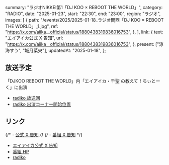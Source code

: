   summary: "ラジオNIKKEI第1「DJ KOO × REBOOT THE WORLD」",
  category: "RADIO",
  date: "2025-01-23",
  start: "22:30",
  end: "23:00",
  region: "ラジオ",
  images: [
    {
      path: "/events/2025/2025-01-18_ラジオ関西「DJ KOO × REBOOT THE WORLD」_1.jpg",
      ref: "https://x.com/aiika__official/status/1880438319836016753",
    },
  ],
  link: {
    text: "エイアイカ公式 X 告知",
    url: "https://x.com/aiika__official/status/1880438319836016753",
  },
  present: ["涼海すう", "城月菜央"],
  updatedAt: "2025-01-18",
};

## 放送予定

「DJKOO REBOOT THE WORLD」内「エイアイカ・千聖 の教えて！ちぃとーく」に出演

- [radiko 放送回](https://radiko.jp/#!/ts/RN1/20250123223000)
- [radiko 出演コーナー開始位置](https://radiko.jp/#!/ts/RN1/20250123224825)

## リンク

{/* - [公式 X 告知]() */}
{/* - [番組 X 告知]() */}

- [エイアイカ公式 X 告知](https://x.com/aiika__official/status/1880438319836016753)
- [番組 HP](https://djkoo-rtw.com/)
- [radiko](https://radiko.jp/#!/ts/RN1/20250123223000)
